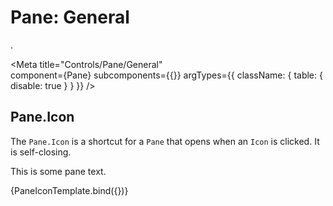 
# Pane: General
.

<Meta
  title="Controls/Pane/General"  
  component={Pane}
  subcomponents={{}}
  argTypes={{
    className: { table: { disable: true } }
  }}
/>

## Pane.Icon

The `Pane.Icon` is a shortcut for a `Pane` that opens when an `Icon` is 
clicked. It is self-closing.

<div style={{position: 'relative', display: 'inline-block'}}>
  <Pane.Icon icon="layers" padded>
    <p>This is some pane text.</p>
  </Pane.Icon>      
</div>

<Canvas>
  <Story
    name="Pane.Icon"
    args={{  }}>
    {PaneIconTemplate.bind({})}
  </Story>
</Canvas>

